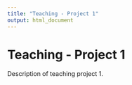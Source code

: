 ```yaml
---
title: "Teaching - Project 1"
output: html_document
---
```


# Teaching - Project 1

Description of teaching project 1.
